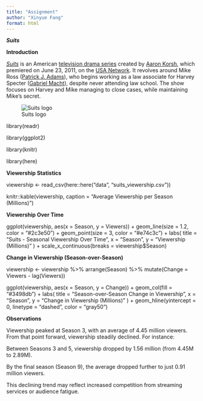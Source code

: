 ```yaml
---
title: "Assignment"
author: "Xinyue Fang"
format: html
---
```


***Suits***

**Introduction**

[*Suits*](https://en.wikipedia.org/wiki/Suits_(American_TV_series)) is an American [television drama series](https://en.wikipedia.org/wiki/Television_drama_series "Television drama series") created by [Aaron Korsh](https://en.wikipedia.org/wiki/Aaron_Korsh "Aaron Korsh"), which premiered on June 23, 2011, on the [USA Network](https://en.wikipedia.org/wiki/USA_Network "USA Network"). It revolves around Mike Ross ([Patrick J. Adams](https://en.wikipedia.org/wiki/Patrick_J._Adams "Patrick J. Adams")), who begins working as a law associate for Harvey Specter ([Gabriel Macht](https://en.wikipedia.org/wiki/Gabriel_Macht "Gabriel Macht")), despite never attending law school. The show focuses on Harvey and Mike managing to close cases, while maintaining Mike's secret.

![Suits logo](https://th.bing.com/th/id/OIP.vVV0jfsv8ZUvuP4hXHmwYAHaLH?w=120&h=180&c=7&r=0&o=5&dpr=1.5&pid=1.7)

library(readr)

library(ggplot2)

library(knitr)

library(here)

**Viewership Statistics**

viewership \<- read_csv(here::here("data", "suits_viewership.csv"))

knitr::kable(viewership, caption = "Average Viewership per Season (Millions)")

**Viewership Over Time**

ggplot(viewership, aes(x = Season, y = Viewers)) + geom_line(size = 1.2, color = "#2c3e50") + geom_point(size = 3, color = "#e74c3c") + labs( title = "Suits - Seasonal Viewership Over Time", x = "Season", y = "Viewership (Millions)" ) + scale_x_continuous(breaks = viewership\$Season)

**Change in Viewership (Season-over-Season)**

viewership \<- viewership %\>% arrange(Season) %\>% mutate(Change = Viewers - lag(Viewers))

ggplot(viewership, aes(x = Season, y = Change)) + geom_col(fill = "#3498db") + labs( title = "Season-over-Season Change in Viewership", x = "Season", y = "Change in Viewership (Millions)" ) + geom_hline(yintercept = 0, linetype = "dashed", color = "gray50")

**Observations**

Viewership peaked at Season 3, with an average of 4.45 million viewers. From that point forward, viewership steadily declined. For instance:

Between Seasons 3 and 5, viewership dropped by 1.56 million (from 4.45M to 2.89M).

By the final season (Season 9), the average dropped further to just 0.91 million viewers.

This declining trend may reflect increased competition from streaming services or audience fatigue.
